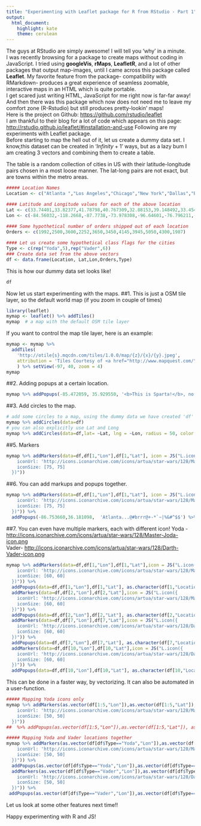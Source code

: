 ```yaml
---
title: "Experimenting with Leaflet package for R from RStudio - Part 1"
output:
  html_document:
    highlight: kate
    theme: cerulean
---
```


The guys at RStudio are simply awesome! I will tell you 'why' in a  minute.  
I was recently browsing for a package to create maps without coding in JavaScript. I tried using **googleVis**, **rMaps**, **LeafletR**, and a lot of other packages that output map-images, until I came across this package called **Leaflet**. My favorite feature from the package- compatibility with RMarkdown- produces a great experience of seamless zoomable, interactive maps in an HTML which is quite portable.  
I get scared just writing HTML, JavaScript for me right now is far-far away! And then there was this package which now does not need me to leave my comfort zone (R-Rstudio) but still produces pretty-lookin' maps!  
Here is the project on Github: <https://github.com/rstudio/leaflet>  
I am thankful to their blog for a lot of code which appears on this page: <http://rstudio.github.io/leaflet/#installation-and-use>
Following are my experiments with Leaflet package.  
Before starting to map the hell out of it, let us create a dummy data set. I know,this dataset can be created in '$Infinity + 1$' ways, but as a lazy bum I am creating 3 vectors and combining them to create a table.  

The table is a random collection of cities in US with their latitude-longitude pairs chosen in a most loose manner. The lat-long pairs are not exact, but are towns within the metro areas. 
```r
##### Location Names
Location <- c("Atlanta ","Los Angeles","Chicago","New York","Dallas","Baltimore","Phoenix","Charlotte","Houston","San Antonio", "Seattle" )

#### Latitude and Longitude values for each of the above location
Lat <- c(33.74401,33.82377,41.78798,40.767309,32.88153,39.148492,33.45444,35.2406,29.935842,29.44838,47.714965 )
Lon <- c(-84.56032,-118.2668,-87.7738,-73.978308,-96.64601,-76.796211,-112.32401,-81.04028,-95.398436,-98.39908,-122.127166 )
 
#### Some hypothetical number of orders shipped out of each location
Orders <- c(1992,2500,3600,2252,3650,3450,4145,3945,5050,4300,1987)

#### Let us create some hypothetical class flags for the cities
Type <- c(rep("Yoda",5),rep("Vader",6))
### Create data set from the above vectors
df <- data.frame(Location, Lat,Lon,Orders,Type)
```
This is how our dummy data set looks like!
```r
df
```

Now let us start experimenting with the maps.
##1. This is just a OSM tile layer, so the default world map (if you zoom in couple of times)
```r
library(leaflet) 
mymap <- leaflet() %>% addTiles() 
mymap  # a map with the default OSM tile layer
```

If you want to control the map tile layer, here is an example:  
```r
mymap <- mymap %>%
  addTiles(
    'http://otile{s}.mqcdn.com/tiles/1.0.0/map/{z}/{x}/{y}.jpeg',
    attribution = 'Tiles Courtesy of <a href="http://www.mapquest.com/">MapQuest</a> &mdash; Map data &copy; <a href="http://www.openstreetmap.org/copyright">OpenStreetMap</a>'
    ) %>% setView(-97, 40, zoom = 4)
mymap
```

##2. Adding popups at a certain location.
```r
mymap %>% addPopups(-85.472059, 35.929550, '<b>This is Sparta!</b>, no really! This is Sparta, TN! ')
```

##3. Add circles to the map.
```r
# add some circles to a map, using the dummy data we have created 'df'
mymap %>% addCircles(data=df)
# you can also explicitly use Lat and Long
mymap %>% addCircles(data=df,lat= ~Lat, lng = ~Lon, radius = 50, color = '#ff0000')
```

##5. Markers
```r
mymap %>% addMarkers(data=df,df[1,"Lon"],df[1,"Lat"], icon = JS("L.icon({
    iconUrl: 'http://icons.iconarchive.com/icons/artua/star-wars/128/Master-Joda-icon.png',
    iconSize: [75, 75]
  })"))
```

##6. You can add markups and popups together.
```r
mymap %>% addMarkers(data=df,df[1,"Lon"],df[1,"Lat"], icon = JS("L.icon({
    iconUrl: 'http://icons.iconarchive.com/icons/artua/star-wars/128/Master-Joda-icon.png',
    iconSize: [75, 75]
  })")) %>%
  addPopups(-86.753660,36.181098,  'Atlanta...@#brrr@+-*`~|%&#^$$') %>% 

```

##7. You can even have multiple markers, each with different icon!
Yoda - <http://icons.iconarchive.com/icons/artua/star-wars/128/Master-Joda-icon.png>  
Vader- <http://icons.iconarchive.com/icons/artua/star-wars/128/Darth-Vader-icon.png>  
```r
mymap %>% addMarkers(data=df,df[1,"Lon"],df[1,"Lat"],icon = JS("L.icon({
    iconUrl: 'http://icons.iconarchive.com/icons/artua/star-wars/128/Master-Joda-icon.png',
    iconSize: [60, 60]
  })")) %>%
  addPopups(data=df,df[1,"Lon"],df[1,"Lat"], as.character(df[1,"Location"])) %>%
  addMarkers(data=df,df[2,"Lon"],df[2,"Lat"],icon = JS("L.icon({
    iconUrl: 'http://icons.iconarchive.com/icons/artua/star-wars/128/Master-Joda-icon.png',
    iconSize: [60, 60]
  })")) %>%
  addPopups(data=df,df[2,"Lon"],df[2,"Lat"], as.character(df[2,"Location"])) %>%
  addMarkers(data=df,df[7,"Lon"],df[7,"Lat"],icon = JS("L.icon({
    iconUrl: 'http://icons.iconarchive.com/icons/artua/star-wars/128/Darth-Vader-icon.png',
    iconSize: [60, 60]
  })")) %>%
  addPopups(data=df,df[7,"Lon"],df[7,"Lat"], as.character(df[7,"Location"])) %>%
  addMarkers(data=df,df[10,"Lon"],df[10,"Lat"],icon = JS("L.icon({
    iconUrl: 'http://icons.iconarchive.com/icons/artua/star-wars/128/Darth-Vader-icon.png',
    iconSize: [60, 60]
  })")) %>%
  addPopups(data=df,df[10,"Lon"],df[10,"Lat"], as.character(df[10,"Location"]))
```

This can be done in a faster way, by vectorizing. It can also be automated in a user-function.
```r
##### Mapping Yoda icons only
mymap %>% addMarkers(as.vector(df[1:5,"Lon"]),as.vector(df[1:5,"Lat"]),  icon = JS("L.icon({
    iconUrl: 'http://icons.iconarchive.com/icons/artua/star-wars/128/Master-Joda-icon.png',
    iconSize: [50, 50]
  })")) 
##  %>% addPopups(as.vector(df[1:5,"Lon"]),as.vector(df[1:5,"Lat"]), as.character(df[1:5,"Location"]) )

##### Mapping Yoda and Vader locations together
mymap %>% addMarkers(as.vector(df[df$Type=="Yoda","Lon"]),as.vector(df[df$Type=="Yoda","Lat"]),  icon = JS("L.icon({
    iconUrl: 'http://icons.iconarchive.com/icons/artua/star-wars/128/Master-Joda-icon.png',
    iconSize: [50, 50]
  })")) %>%
  addPopups(as.vector(df[df$Type=="Yoda","Lon"]),as.vector(df[df$Type=="Yoda","Lat"]), as.character(df[df$Type=="Yoda","Location"]) ) %>%
  addMarkers(as.vector(df[df$Type=="Vader","Lon"]),as.vector(df[df$Type=="Vader","Lat"]),  icon = JS("L.icon({
    iconUrl: 'http://icons.iconarchive.com/icons/artua/star-wars/128/Darth-Vader-icon.png',
    iconSize: [50, 50]
  })")) %>%
 addPopups(as.vector(df[df$Type=="Vader","Lon"]),as.vector(df[df$Type=="Vader","Lat"]), as.character(df[df$Type=="Vader","Location"]) ) 

```
Let us look at some other features next time!!

Happy experimenting with R and JS!

